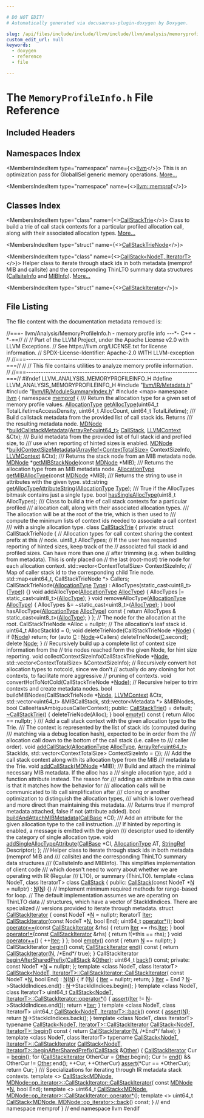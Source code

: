 ```yaml
---

# DO NOT EDIT!
# Automatically generated via docusaurus-plugin-doxygen by Doxygen.

slug: /api/files/include/include/llvm/include/llvm/analysis/memoryprofileinfo-h
custom_edit_url: null
keywords:
  - doxygen
  - reference
  - file

---
```





# The `MemoryProfileInfo.h` File Reference

<DoxygenPage pluginConfig={pluginConfig}>



## Included Headers

<IncludesList>
<IncludesListItem
  filePath="llvm/IR/Metadata.h"
  permalink="/docs/api/files/include/include/llvm/include/llvm/ir/metadata-h"
  isLocal="true" />
<IncludesListItem
  filePath="llvm/IR/ModuleSummaryIndex.h"
  permalink="/docs/api/files/include/include/llvm/include/llvm/ir/modulesummaryindex-h"
  isLocal="true" />
<IncludesListItem
  filePath="map"
  permalink=""
  isLocal="false" />
</IncludesList>

## Namespaces Index

<MembersIndex>

<MembersIndexItem
  type="namespace"
  name={<><a href="/docs/api/namespaces/llvm">llvm</a></>}>
This is an optimization pass for GlobalISel generic memory operations. <a href="/docs/api/namespaces/llvm/#details">More...</a>
</MembersIndexItem>

<MembersIndexItem
  type="namespace"
  name={<><a href="/docs/api/namespaces/llvm/memprof">llvm::memprof</a></>}>
</MembersIndexItem>

</MembersIndex>

## Classes Index

<MembersIndex>

<MembersIndexItem
  type="class"
  name={<><a href="/docs/api/classes/llvm/memprof/callstacktrie">CallStackTrie</a></>}>
Class to build a trie of call stack contexts for a particular profiled allocation call, along with their associated allocation types. <a href="/docs/api/classes/llvm/memprof/callstacktrie/#details">More...</a>
</MembersIndexItem>

<MembersIndexItem
  type="struct"
  name={<><a href="/docs/api/structs/llvm/memprof/callstacktrie/callstacktrienode">CallStackTrieNode</a></>}>
</MembersIndexItem>

<MembersIndexItem
  type="class"
  name={<><a href="/docs/api/classes/llvm/memprof/callstack">CallStack&lt;NodeT, IteratorT&gt;</a></>}>
Helper class to iterate through stack ids in both metadata (memprof MIB and callsite) and the corresponding ThinLTO summary data structures (<a href="/docs/api/structs/llvm/callsiteinfo">CallsiteInfo</a> and <a href="/docs/api/structs/llvm/mibinfo">MIBInfo</a>). <a href="/docs/api/classes/llvm/memprof/callstack/#details">More...</a>
</MembersIndexItem>

<MembersIndexItem
  type="struct"
  name={<><a href="/docs/api/structs/llvm/memprof/callstack/callstackiterator">CallStackIterator</a></>}>
</MembersIndexItem>

</MembersIndex>


## File Listing

The file content with the documentation metadata removed is:

<ProgramListing>

<Link id="l00001" /><CodeLine lineNumber="1"><Highlight kind="comment">//===- llvm/Analysis/MemoryProfileInfo.h - memory profile info ---&#42;- C++ -&#42;-==//</Highlight><Highlight kind="normal"></Highlight></CodeLine>
<Link id="l00002" /><CodeLine lineNumber="2"><Highlight kind="normal"></Highlight><Highlight kind="comment">//</Highlight><Highlight kind="normal"></Highlight></CodeLine>
<Link id="l00003" /><CodeLine lineNumber="3"><Highlight kind="normal"></Highlight><Highlight kind="comment">// Part of the LLVM Project, under the Apache License v2.0 with LLVM Exceptions.</Highlight><Highlight kind="normal"></Highlight></CodeLine>
<Link id="l00004" /><CodeLine lineNumber="4"><Highlight kind="normal"></Highlight><Highlight kind="comment">// See https://llvm.org/LICENSE.txt for license information.</Highlight><Highlight kind="normal"></Highlight></CodeLine>
<Link id="l00005" /><CodeLine lineNumber="5"><Highlight kind="normal"></Highlight><Highlight kind="comment">// SPDX-License-Identifier: Apache-2.0 WITH LLVM-exception</Highlight><Highlight kind="normal"></Highlight></CodeLine>
<Link id="l00006" /><CodeLine lineNumber="6"><Highlight kind="normal"></Highlight><Highlight kind="comment">//</Highlight><Highlight kind="normal"></Highlight></CodeLine>
<Link id="l00007" /><CodeLine lineNumber="7"><Highlight kind="normal"></Highlight><Highlight kind="comment">//===----------------------------------------------------------------------===//</Highlight><Highlight kind="normal"></Highlight></CodeLine>
<Link id="l00008" /><CodeLine lineNumber="8"><Highlight kind="normal"></Highlight><Highlight kind="comment">//</Highlight><Highlight kind="normal"></Highlight></CodeLine>
<Link id="l00009" /><CodeLine lineNumber="9"><Highlight kind="normal"></Highlight><Highlight kind="comment">// This file contains utilities to analyze memory profile information.</Highlight><Highlight kind="normal"></Highlight></CodeLine>
<Link id="l00010" /><CodeLine lineNumber="10"><Highlight kind="normal"></Highlight><Highlight kind="comment">//</Highlight><Highlight kind="normal"></Highlight></CodeLine>
<Link id="l00011" /><CodeLine lineNumber="11"><Highlight kind="normal"></Highlight><Highlight kind="comment">//===----------------------------------------------------------------------===//</Highlight><Highlight kind="normal"></Highlight></CodeLine>
<Link id="l00012" /><CodeLine lineNumber="12"><Highlight kind="normal"></Highlight></CodeLine>
<Link id="l00013" /><CodeLine lineNumber="13"><Highlight kind="normal"></Highlight><Highlight kind="preprocessor">#ifndef LLVM&#95;ANALYSIS&#95;MEMORYPROFILEINFO&#95;H</Highlight><Highlight kind="normal"></Highlight></CodeLine>
<Link id="l00014" /><CodeLine lineNumber="14"><Highlight kind="normal"></Highlight><Highlight kind="preprocessor">#define LLVM&#95;ANALYSIS&#95;MEMORYPROFILEINFO&#95;H</Highlight><Highlight kind="normal"></Highlight></CodeLine>
<Link id="l00015" /><CodeLine lineNumber="15"><Highlight kind="normal"></Highlight></CodeLine>
<Link id="l00016" /><CodeLine lineNumber="16"><Highlight kind="normal"></Highlight><Highlight kind="preprocessor">#include &quot;<a href="/docs/api/files/include/include/llvm/include/llvm/ir/metadata-h">llvm/IR/Metadata.h</a>&quot;</Highlight><Highlight kind="normal"></Highlight></CodeLine>
<Link id="l00017" /><CodeLine lineNumber="17"><Highlight kind="normal"></Highlight><Highlight kind="preprocessor">#include &quot;<a href="/docs/api/files/include/include/llvm/include/llvm/ir/modulesummaryindex-h">llvm/IR/ModuleSummaryIndex.h</a>&quot;</Highlight><Highlight kind="normal"></Highlight></CodeLine>
<Link id="l00018" /><CodeLine lineNumber="18"><Highlight kind="normal"></Highlight><Highlight kind="preprocessor">#include &lt;map&gt;</Highlight><Highlight kind="normal"></Highlight></CodeLine>
<Link id="l00019" /><CodeLine lineNumber="19"><Highlight kind="normal"></Highlight></CodeLine>
<Link id="l00020" /><CodeLine lineNumber="20"><Highlight kind="normal"></Highlight><Highlight kind="keyword">namespace </Highlight><Highlight kind="normal"><a href="/docs/api/namespaces/llvm">llvm</a> &#123;</Highlight></CodeLine>
<Link id="l00021" /><CodeLine lineNumber="21" lineLink="/docs/api/namespaces/llvm/memprof"><Highlight kind="normal"></Highlight><Highlight kind="keyword">namespace </Highlight><Highlight kind="normal"><a href="/docs/api/namespaces/llvm/memprof">memprof</a> &#123;</Highlight></CodeLine>
<Link id="l00022" /><CodeLine lineNumber="22"><Highlight kind="normal"></Highlight><Highlight kind="comment"></Highlight></CodeLine>
<Link id="l00023" /><CodeLine lineNumber="23"><Highlight kind="comment">/// Return the allocation type for a given set of memory profile values.</Highlight><Highlight kind="normal"></Highlight></CodeLine>
<Link id="l00024" /><CodeLine lineNumber="24"><Highlight kind="normal"><a href="/docs/api/namespaces/llvm/#a230980cf62b697d22ffdda32f6118e27">AllocationType</a> <a href="/docs/api/namespaces/llvm/memprof/#a1e8a171cb61e4be7336e3beb7136e2dc">getAllocType</a>(uint64&#95;t TotalLifetimeAccessDensity,</Highlight></CodeLine>
<Link id="l00025" /><CodeLine lineNumber="25"><Highlight kind="normal">                            uint64&#95;t AllocCount, uint64&#95;t TotalLifetime);</Highlight></CodeLine>
<Link id="l00026" /><CodeLine lineNumber="26"><Highlight kind="normal"></Highlight><Highlight kind="comment"></Highlight></CodeLine>
<Link id="l00027" /><CodeLine lineNumber="27"><Highlight kind="comment">/// Build callstack metadata from the provided list of call stack ids. Returns</Highlight></CodeLine>
<Link id="l00028" /><CodeLine lineNumber="28"><Highlight kind="comment">/// the resulting metadata node.</Highlight><Highlight kind="normal"></Highlight></CodeLine>
<Link id="l00029" /><CodeLine lineNumber="29"><Highlight kind="normal"><a href="/docs/api/classes/llvm/mdnode">MDNode</a> &#42;<a href="/docs/api/namespaces/llvm/memprof/#a1b412464f78908112e627ee7bc54f99d">buildCallstackMetadata</a>(<a href="/docs/api/classes/llvm/arrayref">ArrayRef&lt;uint64&#95;t&gt;</a> <a href="/docs/api/classes/llvm/memprof/callstack">CallStack</a>, <a href="/docs/api/classes/llvm/llvmcontext">LLVMContext</a> &amp;Ctx);</Highlight></CodeLine>
<Link id="l00030" /><CodeLine lineNumber="30"><Highlight kind="normal"></Highlight><Highlight kind="comment"></Highlight></CodeLine>
<Link id="l00031" /><CodeLine lineNumber="31"><Highlight kind="comment">/// Build metadata from the provided list of full stack id and profiled size, to</Highlight></CodeLine>
<Link id="l00032" /><CodeLine lineNumber="32"><Highlight kind="comment">/// use when reporting of hinted sizes is enabled.</Highlight><Highlight kind="normal"></Highlight></CodeLine>
<Link id="l00033" /><CodeLine lineNumber="33" lineLink="/docs/api/namespaces/llvm/memprof/#a679db336dac0055e74f577124838ecfe"><Highlight kind="normal"><a href="/docs/api/classes/llvm/mdnode">MDNode</a> &#42;<a href="/docs/api/namespaces/llvm/memprof/#a679db336dac0055e74f577124838ecfe">buildContextSizeMetadata</a>(<a href="/docs/api/classes/llvm/arrayref">ArrayRef&lt;ContextTotalSize&gt;</a> ContextSizeInfo,</Highlight></CodeLine>
<Link id="l00034" /><CodeLine lineNumber="34"><Highlight kind="normal">                                 <a href="/docs/api/classes/llvm/llvmcontext">LLVMContext</a> &amp;Ctx);</Highlight></CodeLine>
<Link id="l00035" /><CodeLine lineNumber="35"><Highlight kind="normal"></Highlight><Highlight kind="comment"></Highlight></CodeLine>
<Link id="l00036" /><CodeLine lineNumber="36"><Highlight kind="comment">/// Returns the stack node from an MIB metadata node.</Highlight><Highlight kind="normal"></Highlight></CodeLine>
<Link id="l00037" /><CodeLine lineNumber="37"><Highlight kind="normal"><a href="/docs/api/classes/llvm/mdnode">MDNode</a> &#42;<a href="/docs/api/namespaces/llvm/memprof/#ab5636c9dedf3853480a075cefc7cc1fa">getMIBStackNode</a>(</Highlight><Highlight kind="keyword">const</Highlight><Highlight kind="normal"> <a href="/docs/api/classes/llvm/mdnode">MDNode</a> &#42;MIB);</Highlight></CodeLine>
<Link id="l00038" /><CodeLine lineNumber="38"><Highlight kind="normal"></Highlight><Highlight kind="comment"></Highlight></CodeLine>
<Link id="l00039" /><CodeLine lineNumber="39"><Highlight kind="comment">/// Returns the allocation type from an MIB metadata node.</Highlight><Highlight kind="normal"></Highlight></CodeLine>
<Link id="l00040" /><CodeLine lineNumber="40"><Highlight kind="normal"><a href="/docs/api/namespaces/llvm/#a230980cf62b697d22ffdda32f6118e27">AllocationType</a> <a href="/docs/api/namespaces/llvm/memprof/#a6adf5ed44d664399d019ab3727dc5bd9">getMIBAllocType</a>(</Highlight><Highlight kind="keyword">const</Highlight><Highlight kind="normal"> <a href="/docs/api/classes/llvm/mdnode">MDNode</a> &#42;MIB);</Highlight></CodeLine>
<Link id="l00041" /><CodeLine lineNumber="41"><Highlight kind="normal"></Highlight><Highlight kind="comment"></Highlight></CodeLine>
<Link id="l00042" /><CodeLine lineNumber="42"><Highlight kind="comment">/// Returns the string to use in attributes with the given type.</Highlight><Highlight kind="normal"></Highlight></CodeLine>
<Link id="l00043" /><CodeLine lineNumber="43"><Highlight kind="normal">std::string <a href="/docs/api/namespaces/llvm/memprof/#aafd414cdb5967be7eccd7a6f0d1ca76e">getAllocTypeAttributeString</a>(<a href="/docs/api/namespaces/llvm/#a230980cf62b697d22ffdda32f6118e27">AllocationType</a> <a href="/docs/api/classes/llvm/type">Type</a>);</Highlight></CodeLine>
<Link id="l00044" /><CodeLine lineNumber="44"><Highlight kind="normal"></Highlight><Highlight kind="comment"></Highlight></CodeLine>
<Link id="l00045" /><CodeLine lineNumber="45"><Highlight kind="comment">/// True if the AllocTypes bitmask contains just a single type.</Highlight><Highlight kind="normal"></Highlight></CodeLine>
<Link id="l00046" /><CodeLine lineNumber="46"><Highlight kind="normal"></Highlight><Highlight kind="keywordtype">bool</Highlight><Highlight kind="normal"> <a href="/docs/api/namespaces/llvm/memprof/#a89184869fe3acb3e39f0bfcb98378676">hasSingleAllocType</a>(uint8&#95;t AllocTypes);</Highlight></CodeLine>
<Link id="l00047" /><CodeLine lineNumber="47"><Highlight kind="normal"></Highlight><Highlight kind="comment"></Highlight></CodeLine>
<Link id="l00048" /><CodeLine lineNumber="48"><Highlight kind="comment">/// Class to build a trie of call stack contexts for a particular profiled</Highlight></CodeLine>
<Link id="l00049" /><CodeLine lineNumber="49"><Highlight kind="comment">/// allocation call, along with their associated allocation types.</Highlight></CodeLine>
<Link id="l00050" /><CodeLine lineNumber="50"><Highlight kind="comment">/// The allocation will be at the root of the trie, which is then used to</Highlight></CodeLine>
<Link id="l00051" /><CodeLine lineNumber="51"><Highlight kind="comment">/// compute the minimum lists of context ids needed to associate a call context</Highlight></CodeLine>
<Link id="l00052" /><CodeLine lineNumber="52"><Highlight kind="comment">/// with a single allocation type.</Highlight><Highlight kind="normal"></Highlight></CodeLine>
<Link id="l00053" /><CodeLine lineNumber="53" lineLink="/docs/api/classes/llvm/memprof/callstacktrie"><Highlight kind="normal"></Highlight><Highlight kind="keyword">class </Highlight><Highlight kind="normal"><a href="/docs/api/classes/llvm/memprof/callstacktrie/#a49f2ad3f9b504bbc6ac5fbb306d74772">CallStackTrie</a> &#123;</Highlight></CodeLine>
<Link id="l00054" /><CodeLine lineNumber="54"><Highlight kind="normal"></Highlight><Highlight kind="keyword">private</Highlight><Highlight kind="normal">:</Highlight></CodeLine>
<Link id="l00055" /><CodeLine lineNumber="55"><Highlight kind="normal">  </Highlight><Highlight kind="keyword">struct </Highlight><Highlight kind="normal">CallStackTrieNode &#123;</Highlight></CodeLine>
<Link id="l00056" /><CodeLine lineNumber="56"><Highlight kind="normal">    </Highlight><Highlight kind="comment">// Allocation types for call context sharing the context prefix at this</Highlight><Highlight kind="normal"></Highlight></CodeLine>
<Link id="l00057" /><CodeLine lineNumber="57"><Highlight kind="normal">    </Highlight><Highlight kind="comment">// node.</Highlight><Highlight kind="normal"></Highlight></CodeLine>
<Link id="l00058" /><CodeLine lineNumber="58"><Highlight kind="normal">    uint8&#95;t AllocTypes;</Highlight></CodeLine>
<Link id="l00059" /><CodeLine lineNumber="59"><Highlight kind="normal">    </Highlight><Highlight kind="comment">// If the user has requested reporting of hinted sizes, keep track of the</Highlight><Highlight kind="normal"></Highlight></CodeLine>
<Link id="l00060" /><CodeLine lineNumber="60"><Highlight kind="normal">    </Highlight><Highlight kind="comment">// associated full stack id and profiled sizes. Can have more than one</Highlight><Highlight kind="normal"></Highlight></CodeLine>
<Link id="l00061" /><CodeLine lineNumber="61"><Highlight kind="normal">    </Highlight><Highlight kind="comment">// after trimming (e.g. when building from metadata). This is only placed on</Highlight><Highlight kind="normal"></Highlight></CodeLine>
<Link id="l00062" /><CodeLine lineNumber="62"><Highlight kind="normal">    </Highlight><Highlight kind="comment">// the last (root-most) trie node for each allocation context.</Highlight><Highlight kind="normal"></Highlight></CodeLine>
<Link id="l00063" /><CodeLine lineNumber="63"><Highlight kind="normal">    std::vector&lt;ContextTotalSize&gt; ContextSizeInfo;</Highlight></CodeLine>
<Link id="l00064" /><CodeLine lineNumber="64"><Highlight kind="normal">    </Highlight><Highlight kind="comment">// Map of caller stack id to the corresponding child Trie node.</Highlight><Highlight kind="normal"></Highlight></CodeLine>
<Link id="l00065" /><CodeLine lineNumber="65"><Highlight kind="normal">    std::map&lt;uint64&#95;t, CallStackTrieNode &#42;&gt; Callers;</Highlight></CodeLine>
<Link id="l00066" /><CodeLine lineNumber="66"><Highlight kind="normal">    CallStackTrieNode(<a href="/docs/api/namespaces/llvm/#a230980cf62b697d22ffdda32f6118e27">AllocationType</a> <a href="/docs/api/classes/llvm/type">Type</a>)</Highlight></CodeLine>
<Link id="l00067" /><CodeLine lineNumber="67"><Highlight kind="normal">        : AllocTypes(</Highlight><Highlight kind="keyword">static&#95;cast&lt;</Highlight><Highlight kind="normal">uint8&#95;t</Highlight><Highlight kind="keyword">&gt;</Highlight><Highlight kind="normal">(<a href="/docs/api/classes/llvm/type">Type</a>)) &#123;&#125;</Highlight></CodeLine>
<Link id="l00068" /><CodeLine lineNumber="68"><Highlight kind="normal">    </Highlight><Highlight kind="keywordtype">void</Highlight><Highlight kind="normal"> addAllocType(<a href="/docs/api/namespaces/llvm/#a230980cf62b697d22ffdda32f6118e27">AllocationType</a> <a href="/docs/api/files/lib/lib/analysis/memorybuiltins-cpp/#abb725d65acc814edc5c025fb8ee6d55b">AllocType</a>) &#123;</Highlight></CodeLine>
<Link id="l00069" /><CodeLine lineNumber="69"><Highlight kind="normal">      AllocTypes |= </Highlight><Highlight kind="keyword">static&#95;cast&lt;</Highlight><Highlight kind="normal">uint8&#95;t</Highlight><Highlight kind="keyword">&gt;</Highlight><Highlight kind="normal">(<a href="/docs/api/files/lib/lib/analysis/memorybuiltins-cpp/#abb725d65acc814edc5c025fb8ee6d55b">AllocType</a>);</Highlight></CodeLine>
<Link id="l00070" /><CodeLine lineNumber="70"><Highlight kind="normal">    &#125;</Highlight></CodeLine>
<Link id="l00071" /><CodeLine lineNumber="71"><Highlight kind="normal">    </Highlight><Highlight kind="keywordtype">void</Highlight><Highlight kind="normal"> removeAllocType(<a href="/docs/api/namespaces/llvm/#a230980cf62b697d22ffdda32f6118e27">AllocationType</a> <a href="/docs/api/files/lib/lib/analysis/memorybuiltins-cpp/#abb725d65acc814edc5c025fb8ee6d55b">AllocType</a>) &#123;</Highlight></CodeLine>
<Link id="l00072" /><CodeLine lineNumber="72"><Highlight kind="normal">      AllocTypes &amp;= ~static&#95;cast&lt;uint8&#95;t&gt;(<a href="/docs/api/files/lib/lib/analysis/memorybuiltins-cpp/#abb725d65acc814edc5c025fb8ee6d55b">AllocType</a>);</Highlight></CodeLine>
<Link id="l00073" /><CodeLine lineNumber="73"><Highlight kind="normal">    &#125;</Highlight></CodeLine>
<Link id="l00074" /><CodeLine lineNumber="74"><Highlight kind="normal">    </Highlight><Highlight kind="keywordtype">bool</Highlight><Highlight kind="normal"> hasAllocType(<a href="/docs/api/namespaces/llvm/#a230980cf62b697d22ffdda32f6118e27">AllocationType</a> <a href="/docs/api/files/lib/lib/analysis/memorybuiltins-cpp/#abb725d65acc814edc5c025fb8ee6d55b">AllocType</a>)</Highlight><Highlight kind="keyword"> const </Highlight><Highlight kind="normal">&#123;</Highlight></CodeLine>
<Link id="l00075" /><CodeLine lineNumber="75"><Highlight kind="normal">      </Highlight><Highlight kind="keywordflow">return</Highlight><Highlight kind="normal"> AllocTypes &amp; </Highlight><Highlight kind="keyword">static&#95;cast&lt;</Highlight><Highlight kind="normal">uint8&#95;t</Highlight><Highlight kind="keyword">&gt;</Highlight><Highlight kind="normal">(<a href="/docs/api/files/lib/lib/analysis/memorybuiltins-cpp/#abb725d65acc814edc5c025fb8ee6d55b">AllocType</a>);</Highlight></CodeLine>
<Link id="l00076" /><CodeLine lineNumber="76"><Highlight kind="normal">    &#125;</Highlight></CodeLine>
<Link id="l00077" /><CodeLine lineNumber="77"><Highlight kind="normal">  &#125;;</Highlight></CodeLine>
<Link id="l00078" /><CodeLine lineNumber="78"><Highlight kind="normal"></Highlight></CodeLine>
<Link id="l00079" /><CodeLine lineNumber="79"><Highlight kind="normal">  </Highlight><Highlight kind="comment">// The node for the allocation at the root.</Highlight><Highlight kind="normal"></Highlight></CodeLine>
<Link id="l00080" /><CodeLine lineNumber="80"><Highlight kind="normal">  CallStackTrieNode &#42;Alloc = </Highlight><Highlight kind="keyword">nullptr</Highlight><Highlight kind="normal">;</Highlight></CodeLine>
<Link id="l00081" /><CodeLine lineNumber="81"><Highlight kind="normal">  </Highlight><Highlight kind="comment">// The allocation&#39;s leaf stack id.</Highlight><Highlight kind="normal"></Highlight></CodeLine>
<Link id="l00082" /><CodeLine lineNumber="82"><Highlight kind="normal">  uint64&#95;t AllocStackId = 0;</Highlight></CodeLine>
<Link id="l00083" /><CodeLine lineNumber="83"><Highlight kind="normal"></Highlight></CodeLine>
<Link id="l00084" /><CodeLine lineNumber="84"><Highlight kind="normal">  </Highlight><Highlight kind="keywordtype">void</Highlight><Highlight kind="normal"> deleteTrieNode(CallStackTrieNode &#42;<a href="/docs/api/classes/node">Node</a>) &#123;</Highlight></CodeLine>
<Link id="l00085" /><CodeLine lineNumber="85"><Highlight kind="normal">    </Highlight><Highlight kind="keywordflow">if</Highlight><Highlight kind="normal"> (!<a href="/docs/api/classes/node">Node</a>)</Highlight></CodeLine>
<Link id="l00086" /><CodeLine lineNumber="86"><Highlight kind="normal">      </Highlight><Highlight kind="keywordflow">return</Highlight><Highlight kind="normal">;</Highlight></CodeLine>
<Link id="l00087" /><CodeLine lineNumber="87"><Highlight kind="normal">    </Highlight><Highlight kind="keywordflow">for</Highlight><Highlight kind="normal"> (</Highlight><Highlight kind="keyword">auto</Highlight><Highlight kind="normal"> <a href="/docs/api/namespaces/llvm/callingconv/#ac6aa1387c4375260e2468eb5a77fdb4cafd841a49aec1539bc88abc8ff9e170fb">C</a> : <a href="/docs/api/classes/node">Node</a>-&gt;Callers)</Highlight></CodeLine>
<Link id="l00088" /><CodeLine lineNumber="88"><Highlight kind="normal">      deleteTrieNode(<a href="/docs/api/namespaces/llvm/callingconv/#ac6aa1387c4375260e2468eb5a77fdb4cafd841a49aec1539bc88abc8ff9e170fb">C</a>.second);</Highlight></CodeLine>
<Link id="l00089" /><CodeLine lineNumber="89"><Highlight kind="normal">    </Highlight><Highlight kind="keyword">delete</Highlight><Highlight kind="normal"> <a href="/docs/api/classes/node">Node</a>;</Highlight></CodeLine>
<Link id="l00090" /><CodeLine lineNumber="90"><Highlight kind="normal">  &#125;</Highlight></CodeLine>
<Link id="l00091" /><CodeLine lineNumber="91"><Highlight kind="normal"></Highlight></CodeLine>
<Link id="l00092" /><CodeLine lineNumber="92"><Highlight kind="normal">  </Highlight><Highlight kind="comment">// Recursively build up a complete list of context size information from the</Highlight><Highlight kind="normal"></Highlight></CodeLine>
<Link id="l00093" /><CodeLine lineNumber="93"><Highlight kind="normal">  </Highlight><Highlight kind="comment">// trie nodes reached form the given Node, for hint size reporting.</Highlight><Highlight kind="normal"></Highlight></CodeLine>
<Link id="l00094" /><CodeLine lineNumber="94"><Highlight kind="normal">  </Highlight><Highlight kind="keywordtype">void</Highlight><Highlight kind="normal"> collectContextSizeInfo(CallStackTrieNode &#42;<a href="/docs/api/classes/node">Node</a>,</Highlight></CodeLine>
<Link id="l00095" /><CodeLine lineNumber="95"><Highlight kind="normal">                              std::vector&lt;ContextTotalSize&gt; &amp;ContextSizeInfo);</Highlight></CodeLine>
<Link id="l00096" /><CodeLine lineNumber="96"><Highlight kind="normal"></Highlight></CodeLine>
<Link id="l00097" /><CodeLine lineNumber="97"><Highlight kind="normal">  </Highlight><Highlight kind="comment">// Recursively convert hot allocation types to notcold, since we don&#39;t</Highlight><Highlight kind="normal"></Highlight></CodeLine>
<Link id="l00098" /><CodeLine lineNumber="98"><Highlight kind="normal">  </Highlight><Highlight kind="comment">// actually do any cloning for hot contexts, to facilitate more aggressive</Highlight><Highlight kind="normal"></Highlight></CodeLine>
<Link id="l00099" /><CodeLine lineNumber="99"><Highlight kind="normal">  </Highlight><Highlight kind="comment">// pruning of contexts.</Highlight><Highlight kind="normal"></Highlight></CodeLine>
<Link id="l00100" /><CodeLine lineNumber="100"><Highlight kind="normal">  </Highlight><Highlight kind="keywordtype">void</Highlight><Highlight kind="normal"> convertHotToNotCold(CallStackTrieNode &#42;<a href="/docs/api/classes/node">Node</a>);</Highlight></CodeLine>
<Link id="l00101" /><CodeLine lineNumber="101"><Highlight kind="normal"></Highlight></CodeLine>
<Link id="l00102" /><CodeLine lineNumber="102"><Highlight kind="normal">  </Highlight><Highlight kind="comment">// Recursive helper to trim contexts and create metadata nodes.</Highlight><Highlight kind="normal"></Highlight></CodeLine>
<Link id="l00103" /><CodeLine lineNumber="103"><Highlight kind="normal">  </Highlight><Highlight kind="keywordtype">bool</Highlight><Highlight kind="normal"> buildMIBNodes(CallStackTrieNode &#42;<a href="/docs/api/classes/node">Node</a>, <a href="/docs/api/classes/llvm/llvmcontext">LLVMContext</a> &amp;Ctx,</Highlight></CodeLine>
<Link id="l00104" /><CodeLine lineNumber="104"><Highlight kind="normal">                     std::vector&lt;uint64&#95;t&gt; &amp;MIBCallStack,</Highlight></CodeLine>
<Link id="l00105" /><CodeLine lineNumber="105"><Highlight kind="normal">                     std::vector&lt;Metadata &#42;&gt; &amp;MIBNodes,</Highlight></CodeLine>
<Link id="l00106" /><CodeLine lineNumber="106"><Highlight kind="normal">                     </Highlight><Highlight kind="keywordtype">bool</Highlight><Highlight kind="normal"> CalleeHasAmbiguousCallerContext);</Highlight></CodeLine>
<Link id="l00107" /><CodeLine lineNumber="107"><Highlight kind="normal"></Highlight></CodeLine>
<Link id="l00108" /><CodeLine lineNumber="108"><Highlight kind="normal"></Highlight><Highlight kind="keyword">public</Highlight><Highlight kind="normal">:</Highlight></CodeLine>
<Link id="l00109" /><CodeLine lineNumber="109" lineLink="/docs/api/classes/llvm/memprof/callstacktrie/#a49f2ad3f9b504bbc6ac5fbb306d74772"><Highlight kind="normal">  <a href="/docs/api/classes/llvm/memprof/callstacktrie/#a49f2ad3f9b504bbc6ac5fbb306d74772">CallStackTrie</a>() = </Highlight><Highlight kind="keywordflow">default</Highlight><Highlight kind="normal">;</Highlight></CodeLine>
<Link id="l00110" /><CodeLine lineNumber="110" lineLink="/docs/api/classes/llvm/memprof/callstacktrie/#aea6085c89d1a32486046c3fcfa61eee0"><Highlight kind="normal">  <a href="/docs/api/classes/llvm/memprof/callstacktrie/#aea6085c89d1a32486046c3fcfa61eee0">~CallStackTrie</a>() &#123; deleteTrieNode(Alloc); &#125;</Highlight></CodeLine>
<Link id="l00111" /><CodeLine lineNumber="111"><Highlight kind="normal"></Highlight></CodeLine>
<Link id="l00112" /><CodeLine lineNumber="112" lineLink="/docs/api/classes/llvm/memprof/callstacktrie/#a8764bb32436ceef74c9a8cdfc0da0e28"><Highlight kind="normal">  </Highlight><Highlight kind="keywordtype">bool</Highlight><Highlight kind="normal"> <a href="/docs/api/classes/llvm/memprof/callstacktrie/#a8764bb32436ceef74c9a8cdfc0da0e28">empty</a>()</Highlight><Highlight kind="keyword"> const </Highlight><Highlight kind="normal">&#123; </Highlight><Highlight kind="keywordflow">return</Highlight><Highlight kind="normal"> Alloc == </Highlight><Highlight kind="keyword">nullptr</Highlight><Highlight kind="normal">; &#125;</Highlight></CodeLine>
<Link id="l00113" /><CodeLine lineNumber="113"><Highlight kind="normal"></Highlight><Highlight kind="comment"></Highlight></CodeLine>
<Link id="l00114" /><CodeLine lineNumber="114"><Highlight kind="comment">  /// Add a call stack context with the given allocation type to the Trie.</Highlight></CodeLine>
<Link id="l00115" /><CodeLine lineNumber="115"><Highlight kind="comment">  /// The context is represented by the list of stack ids (computed during</Highlight></CodeLine>
<Link id="l00116" /><CodeLine lineNumber="116"><Highlight kind="comment">  /// matching via a debug location hash), expected to be in order from the</Highlight></CodeLine>
<Link id="l00117" /><CodeLine lineNumber="117"><Highlight kind="comment">  /// allocation call down to the bottom of the call stack (i.e. callee to</Highlight></CodeLine>
<Link id="l00118" /><CodeLine lineNumber="118"><Highlight kind="comment">  /// caller order).</Highlight><Highlight kind="normal"></Highlight></CodeLine>
<Link id="l00119" /><CodeLine lineNumber="119"><Highlight kind="normal">  </Highlight><Highlight kind="keywordtype">void</Highlight><Highlight kind="normal"> <a href="/docs/api/classes/llvm/memprof/callstacktrie/#a87d4df64225248afbae4f68c4f9501b1">addCallStack</a>(<a href="/docs/api/namespaces/llvm/#a230980cf62b697d22ffdda32f6118e27">AllocationType</a> <a href="/docs/api/files/lib/lib/analysis/memorybuiltins-cpp/#abb725d65acc814edc5c025fb8ee6d55b">AllocType</a>, <a href="/docs/api/classes/llvm/arrayref">ArrayRef&lt;uint64&#95;t&gt;</a> StackIds,</Highlight></CodeLine>
<Link id="l00120" /><CodeLine lineNumber="120"><Highlight kind="normal">                    std::vector&lt;ContextTotalSize&gt; ContextSizeInfo = &#123;&#125;);</Highlight></CodeLine>
<Link id="l00121" /><CodeLine lineNumber="121"><Highlight kind="normal"></Highlight><Highlight kind="comment"></Highlight></CodeLine>
<Link id="l00122" /><CodeLine lineNumber="122"><Highlight kind="comment">  /// Add the call stack context along with its allocation type from the MIB</Highlight></CodeLine>
<Link id="l00123" /><CodeLine lineNumber="123"><Highlight kind="comment">  /// metadata to the Trie.</Highlight><Highlight kind="normal"></Highlight></CodeLine>
<Link id="l00124" /><CodeLine lineNumber="124"><Highlight kind="normal">  </Highlight><Highlight kind="keywordtype">void</Highlight><Highlight kind="normal"> <a href="/docs/api/classes/llvm/memprof/callstacktrie/#a87d4df64225248afbae4f68c4f9501b1">addCallStack</a>(<a href="/docs/api/classes/llvm/mdnode">MDNode</a> &#42;MIB);</Highlight></CodeLine>
<Link id="l00125" /><CodeLine lineNumber="125"><Highlight kind="normal"></Highlight><Highlight kind="comment"></Highlight></CodeLine>
<Link id="l00126" /><CodeLine lineNumber="126"><Highlight kind="comment">  /// Build and attach the minimal necessary MIB metadata. If the alloc has a</Highlight></CodeLine>
<Link id="l00127" /><CodeLine lineNumber="127"><Highlight kind="comment">  /// single allocation type, add a function attribute instead. The reason for</Highlight></CodeLine>
<Link id="l00128" /><CodeLine lineNumber="128"><Highlight kind="comment">  /// adding an attribute in this case is that it matches how the behavior for</Highlight></CodeLine>
<Link id="l00129" /><CodeLine lineNumber="129"><Highlight kind="comment">  /// allocation calls will be communicated to lib call simplification after</Highlight></CodeLine>
<Link id="l00130" /><CodeLine lineNumber="130"><Highlight kind="comment">  /// cloning or another optimization to distinguish the allocation types,</Highlight></CodeLine>
<Link id="l00131" /><CodeLine lineNumber="131"><Highlight kind="comment">  /// which is lower overhead and more direct than maintaining this metadata.</Highlight></CodeLine>
<Link id="l00132" /><CodeLine lineNumber="132"><Highlight kind="comment">  /// Returns true if memprof metadata attached, false if not (attribute added).</Highlight><Highlight kind="normal"></Highlight></CodeLine>
<Link id="l00133" /><CodeLine lineNumber="133"><Highlight kind="normal">  </Highlight><Highlight kind="keywordtype">bool</Highlight><Highlight kind="normal"> <a href="/docs/api/classes/llvm/memprof/callstacktrie/#ab9f10c4267af88a1bd143a7260d2ac8f">buildAndAttachMIBMetadata</a>(<a href="/docs/api/classes/llvm/callbase">CallBase</a> &#42;CI);</Highlight></CodeLine>
<Link id="l00134" /><CodeLine lineNumber="134"><Highlight kind="normal"></Highlight><Highlight kind="comment"></Highlight></CodeLine>
<Link id="l00135" /><CodeLine lineNumber="135"><Highlight kind="comment">  /// Add an attribute for the given allocation type to the call instruction.</Highlight></CodeLine>
<Link id="l00136" /><CodeLine lineNumber="136"><Highlight kind="comment">  /// If hinted by reporting is enabled, a message is emitted with the given</Highlight></CodeLine>
<Link id="l00137" /><CodeLine lineNumber="137"><Highlight kind="comment">  /// descriptor used to identify the category of single allocation type.</Highlight><Highlight kind="normal"></Highlight></CodeLine>
<Link id="l00138" /><CodeLine lineNumber="138"><Highlight kind="normal">  </Highlight><Highlight kind="keywordtype">void</Highlight><Highlight kind="normal"> <a href="/docs/api/classes/llvm/memprof/callstacktrie/#a93eab9244b86ce5f52aa4f15a71741be">addSingleAllocTypeAttribute</a>(<a href="/docs/api/classes/llvm/callbase">CallBase</a> &#42;CI, <a href="/docs/api/namespaces/llvm/#a230980cf62b697d22ffdda32f6118e27">AllocationType</a> AT,</Highlight></CodeLine>
<Link id="l00139" /><CodeLine lineNumber="139"><Highlight kind="normal">                                   <a href="/docs/api/classes/llvm/stringref">StringRef</a> Descriptor);</Highlight></CodeLine>
<Link id="l00140" /><CodeLine lineNumber="140"><Highlight kind="normal">&#125;;</Highlight></CodeLine>
<Link id="l00141" /><CodeLine lineNumber="141"><Highlight kind="normal"></Highlight><Highlight kind="comment"></Highlight></CodeLine>
<Link id="l00142" /><CodeLine lineNumber="142"><Highlight kind="comment">/// Helper class to iterate through stack ids in both metadata (memprof MIB and</Highlight></CodeLine>
<Link id="l00143" /><CodeLine lineNumber="143"><Highlight kind="comment">/// callsite) and the corresponding ThinLTO summary data structures</Highlight></CodeLine>
<Link id="l00144" /><CodeLine lineNumber="144"><Highlight kind="comment">/// (CallsiteInfo and MIBInfo). This simplifies implementation of client code</Highlight></CodeLine>
<Link id="l00145" /><CodeLine lineNumber="145"><Highlight kind="comment">/// which doesn&#39;t need to worry about whether we are operating with IR (Regular</Highlight></CodeLine>
<Link id="l00146" /><CodeLine lineNumber="146"><Highlight kind="comment">/// LTO), or summary (ThinLTO).</Highlight><Highlight kind="normal"></Highlight></CodeLine>
<Link id="l00147" /><CodeLine lineNumber="147" lineLink="/docs/api/classes/llvm/memprof/callstack"><Highlight kind="normal"></Highlight><Highlight kind="keyword">template</Highlight><Highlight kind="normal"> &lt;</Highlight><Highlight kind="keyword">class</Highlight><Highlight kind="normal"> NodeT, </Highlight><Highlight kind="keyword">class</Highlight><Highlight kind="normal"> IteratorT&gt; </Highlight><Highlight kind="keyword">class </Highlight><Highlight kind="normal"><a href="/docs/api/classes/llvm/memprof/callstack/#a13a0bc8634c573823b8e98cdc5bbbf2e">CallStack</a> &#123;</Highlight></CodeLine>
<Link id="l00148" /><CodeLine lineNumber="148"><Highlight kind="normal"></Highlight><Highlight kind="keyword">public</Highlight><Highlight kind="normal">:</Highlight></CodeLine>
<Link id="l00149" /><CodeLine lineNumber="149" lineLink="/docs/api/classes/llvm/memprof/callstack/#a13a0bc8634c573823b8e98cdc5bbbf2e"><Highlight kind="normal">  <a href="/docs/api/classes/llvm/memprof/callstack/#a13a0bc8634c573823b8e98cdc5bbbf2e">CallStack</a>(</Highlight><Highlight kind="keyword">const</Highlight><Highlight kind="normal"> NodeT &#42;<a href="/docs/api/files/lib/lib/support/regcomp-c/#a0240ac851181b84ac374872dc5434ee4">N</a> = </Highlight><Highlight kind="keyword">nullptr</Highlight><Highlight kind="normal">) : <a href="/docs/api/files/lib/lib/support/regcomp-c/#a0240ac851181b84ac374872dc5434ee4">N</a>(<a href="/docs/api/files/lib/lib/support/regcomp-c/#a0240ac851181b84ac374872dc5434ee4">N</a>) &#123;&#125;</Highlight></CodeLine>
<Link id="l00150" /><CodeLine lineNumber="150"><Highlight kind="normal"></Highlight></CodeLine>
<Link id="l00151" /><CodeLine lineNumber="151"><Highlight kind="normal">  </Highlight><Highlight kind="comment">// Implement minimum required methods for range-based for loop.</Highlight><Highlight kind="normal"></Highlight></CodeLine>
<Link id="l00152" /><CodeLine lineNumber="152"><Highlight kind="normal">  </Highlight><Highlight kind="comment">// The default implementation assumes we are operating on ThinLTO data</Highlight><Highlight kind="normal"></Highlight></CodeLine>
<Link id="l00153" /><CodeLine lineNumber="153"><Highlight kind="normal">  </Highlight><Highlight kind="comment">// structures, which have a vector of StackIdIndices. There are specialized</Highlight><Highlight kind="normal"></Highlight></CodeLine>
<Link id="l00154" /><CodeLine lineNumber="154"><Highlight kind="normal">  </Highlight><Highlight kind="comment">// versions provided to iterate through metadata.</Highlight><Highlight kind="normal"></Highlight></CodeLine>
<Link id="l00155" /><CodeLine lineNumber="155" lineLink="/docs/api/structs/llvm/memprof/callstack/callstackiterator"><Highlight kind="normal">  </Highlight><Highlight kind="keyword">struct </Highlight><Highlight kind="normal"><a href="/docs/api/structs/llvm/memprof/callstack/callstackiterator/#ad1eb8a8131d76d87c175640059ca21b3">CallStackIterator</a> &#123;</Highlight></CodeLine>
<Link id="l00156" /><CodeLine lineNumber="156" lineLink="/docs/api/structs/llvm/memprof/callstack/callstackiterator/#a8e5d28319f8676510a6efdd4bf8d01ca"><Highlight kind="normal">    </Highlight><Highlight kind="keyword">const</Highlight><Highlight kind="normal"> NodeT &#42;<a href="/docs/api/structs/llvm/memprof/callstack/callstackiterator/#a8e5d28319f8676510a6efdd4bf8d01ca">N</a> = </Highlight><Highlight kind="keyword">nullptr</Highlight><Highlight kind="normal">;</Highlight></CodeLine>
<Link id="l00157" /><CodeLine lineNumber="157" lineLink="/docs/api/structs/llvm/memprof/callstack/callstackiterator/#a5ae0f0d5ef648ccea30a6028c82c2b2a"><Highlight kind="normal">    IteratorT <a href="/docs/api/structs/llvm/memprof/callstack/callstackiterator/#a5ae0f0d5ef648ccea30a6028c82c2b2a">Iter</a>;</Highlight></CodeLine>
<Link id="l00158" /><CodeLine lineNumber="158"><Highlight kind="normal">    <a href="/docs/api/structs/llvm/memprof/callstack/callstackiterator/#ad1eb8a8131d76d87c175640059ca21b3">CallStackIterator</a>(</Highlight><Highlight kind="keyword">const</Highlight><Highlight kind="normal"> NodeT &#42;<a href="/docs/api/structs/llvm/memprof/callstack/callstackiterator/#a8e5d28319f8676510a6efdd4bf8d01ca">N</a>, </Highlight><Highlight kind="keywordtype">bool</Highlight><Highlight kind="normal"> End);</Highlight></CodeLine>
<Link id="l00159" /><CodeLine lineNumber="159"><Highlight kind="normal">    uint64&#95;t <a href="/docs/api/structs/llvm/memprof/callstack/callstackiterator/#af7889f786837688475dfe17af8b39e55">operator&#42;</a>();</Highlight></CodeLine>
<Link id="l00160" /><CodeLine lineNumber="160" lineLink="/docs/api/structs/llvm/memprof/callstack/callstackiterator/#abaacedd8ec0ad6f90de8ee79b309ad5e"><Highlight kind="normal">    </Highlight><Highlight kind="keywordtype">bool</Highlight><Highlight kind="normal"> <a href="/docs/api/structs/llvm/memprof/callstack/callstackiterator/#abaacedd8ec0ad6f90de8ee79b309ad5e">operator==</a>(</Highlight><Highlight kind="keyword">const</Highlight><Highlight kind="normal"> <a href="/docs/api/structs/llvm/memprof/callstack/callstackiterator/#ad1eb8a8131d76d87c175640059ca21b3">CallStackIterator</a> &amp;rhs) &#123; </Highlight><Highlight kind="keywordflow">return</Highlight><Highlight kind="normal"> <a href="/docs/api/structs/llvm/memprof/callstack/callstackiterator/#a5ae0f0d5ef648ccea30a6028c82c2b2a">Iter</a> == rhs.<a href="/docs/api/structs/llvm/memprof/callstack/callstackiterator/#a5ae0f0d5ef648ccea30a6028c82c2b2a">Iter</a>; &#125;</Highlight></CodeLine>
<Link id="l00161" /><CodeLine lineNumber="161" lineLink="/docs/api/structs/llvm/memprof/callstack/callstackiterator/#a268f1490d74fa9988335d2c0c29c3487"><Highlight kind="normal">    </Highlight><Highlight kind="keywordtype">bool</Highlight><Highlight kind="normal"> <a href="/docs/api/structs/llvm/memprof/callstack/callstackiterator/#a268f1490d74fa9988335d2c0c29c3487">operator!=</a>(</Highlight><Highlight kind="keyword">const</Highlight><Highlight kind="normal"> <a href="/docs/api/structs/llvm/memprof/callstack/callstackiterator/#ad1eb8a8131d76d87c175640059ca21b3">CallStackIterator</a> &amp;rhs) &#123; </Highlight><Highlight kind="keywordflow">return</Highlight><Highlight kind="normal"> !(&#42;</Highlight><Highlight kind="keyword">this</Highlight><Highlight kind="normal"> == rhs); &#125;</Highlight></CodeLine>
<Link id="l00162" /><CodeLine lineNumber="162" lineLink="/docs/api/structs/llvm/memprof/callstack/callstackiterator/#a50a906df1bd60ff7cb4c8b3273a6c3aa"><Highlight kind="normal">    </Highlight><Highlight kind="keywordtype">void</Highlight><Highlight kind="normal"> <a href="/docs/api/structs/llvm/memprof/callstack/callstackiterator/#a50a906df1bd60ff7cb4c8b3273a6c3aa">operator++</a>() &#123; ++<a href="/docs/api/structs/llvm/memprof/callstack/callstackiterator/#a5ae0f0d5ef648ccea30a6028c82c2b2a">Iter</a>; &#125;</Highlight></CodeLine>
<Link id="l00163" /><CodeLine lineNumber="163"><Highlight kind="normal">  &#125;;</Highlight></CodeLine>
<Link id="l00164" /><CodeLine lineNumber="164"><Highlight kind="normal"></Highlight></CodeLine>
<Link id="l00165" /><CodeLine lineNumber="165" lineLink="/docs/api/classes/llvm/memprof/callstack/#aa9e2045926d6c3f8367573526b1af0f8"><Highlight kind="normal">  </Highlight><Highlight kind="keywordtype">bool</Highlight><Highlight kind="normal"> <a href="/docs/api/classes/llvm/memprof/callstack/#aa9e2045926d6c3f8367573526b1af0f8">empty</a>()</Highlight><Highlight kind="keyword"> const </Highlight><Highlight kind="normal">&#123; </Highlight><Highlight kind="keywordflow">return</Highlight><Highlight kind="normal"> <a href="/docs/api/files/lib/lib/support/regcomp-c/#a0240ac851181b84ac374872dc5434ee4">N</a> == </Highlight><Highlight kind="keyword">nullptr</Highlight><Highlight kind="normal">; &#125;</Highlight></CodeLine>
<Link id="l00166" /><CodeLine lineNumber="166"><Highlight kind="normal"></Highlight></CodeLine>
<Link id="l00167" /><CodeLine lineNumber="167"><Highlight kind="normal">  CallStackIterator <a href="/docs/api/classes/llvm/memprof/callstack/#a3ad31020297f36a08c7bb58a1df7b3a8">begin</a>() </Highlight><Highlight kind="keyword">const</Highlight><Highlight kind="normal">;</Highlight></CodeLine>
<Link id="l00168" /><CodeLine lineNumber="168" lineLink="/docs/api/classes/llvm/memprof/callstack/#a503a5a9aa96aa060c44756c03b5e5ef3"><Highlight kind="normal">  <a href="/docs/api/structs/llvm/memprof/callstack/callstackiterator">CallStackIterator</a> <a href="/docs/api/classes/llvm/memprof/callstack/#a503a5a9aa96aa060c44756c03b5e5ef3">end</a>()</Highlight><Highlight kind="keyword"> const </Highlight><Highlight kind="normal">&#123; </Highlight><Highlight kind="keywordflow">return</Highlight><Highlight kind="normal"> <a href="/docs/api/structs/llvm/memprof/callstack/callstackiterator">CallStackIterator</a>(<a href="/docs/api/files/lib/lib/support/regcomp-c/#a0240ac851181b84ac374872dc5434ee4">N</a>, </Highlight><Highlight kind="comment">/&#42;End&#42;/</Highlight><Highlight kind="normal"> </Highlight><Highlight kind="keyword">true</Highlight><Highlight kind="normal">); &#125;</Highlight></CodeLine>
<Link id="l00169" /><CodeLine lineNumber="169"><Highlight kind="normal">  CallStackIterator <a href="/docs/api/classes/llvm/memprof/callstack/#a874c43eac4b723c9e3d0070342a8f0f3">beginAfterSharedPrefix</a>(<a href="/docs/api/classes/llvm/memprof/callstack">CallStack</a> &amp;<a href="/docs/api/namespaces/llvm/#a9eb4f5b98b70ee4fab9614ed58282c1fa6311ae17c1ee52b36e68aaf4ad066387">Other</a>);</Highlight></CodeLine>
<Link id="l00170" /><CodeLine lineNumber="170"><Highlight kind="normal">  uint64&#95;t <a href="/docs/api/classes/llvm/memprof/callstack/#aa2ea6230d6476a358cbb5f4f7ed41b28">back</a>() </Highlight><Highlight kind="keyword">const</Highlight><Highlight kind="normal">;</Highlight></CodeLine>
<Link id="l00171" /><CodeLine lineNumber="171"><Highlight kind="normal"></Highlight></CodeLine>
<Link id="l00172" /><CodeLine lineNumber="172"><Highlight kind="normal"></Highlight><Highlight kind="keyword">private</Highlight><Highlight kind="normal">:</Highlight></CodeLine>
<Link id="l00173" /><CodeLine lineNumber="173"><Highlight kind="normal">  </Highlight><Highlight kind="keyword">const</Highlight><Highlight kind="normal"> NodeT &#42;<a href="/docs/api/files/lib/lib/support/regcomp-c/#a0240ac851181b84ac374872dc5434ee4">N</a> = </Highlight><Highlight kind="keyword">nullptr</Highlight><Highlight kind="normal">;</Highlight></CodeLine>
<Link id="l00174" /><CodeLine lineNumber="174"><Highlight kind="normal">&#125;;</Highlight></CodeLine>
<Link id="l00175" /><CodeLine lineNumber="175"><Highlight kind="normal"></Highlight></CodeLine>
<Link id="l00176" /><CodeLine lineNumber="176"><Highlight kind="normal"></Highlight><Highlight kind="keyword">template</Highlight><Highlight kind="normal"> &lt;</Highlight><Highlight kind="keyword">class</Highlight><Highlight kind="normal"> NodeT, </Highlight><Highlight kind="keyword">class</Highlight><Highlight kind="normal"> IteratorT&gt;</Highlight></CodeLine>
<Link id="l00177" /><CodeLine lineNumber="177" lineLink="/docs/api/structs/llvm/memprof/callstack/callstackiterator/#ad1eb8a8131d76d87c175640059ca21b3"><Highlight kind="normal"><a href="/docs/api/structs/llvm/memprof/callstack/callstackiterator/#ad1eb8a8131d76d87c175640059ca21b3">CallStack&lt;NodeT, IteratorT&gt;::CallStackIterator::CallStackIterator</a>(</Highlight></CodeLine>
<Link id="l00178" /><CodeLine lineNumber="178"><Highlight kind="normal">    </Highlight><Highlight kind="keyword">const</Highlight><Highlight kind="normal"> NodeT &#42;<a href="/docs/api/structs/llvm/memprof/callstack/callstackiterator/#a8e5d28319f8676510a6efdd4bf8d01ca">N</a>, </Highlight><Highlight kind="keywordtype">bool</Highlight><Highlight kind="normal"> End)</Highlight></CodeLine>
<Link id="l00179" /><CodeLine lineNumber="179"><Highlight kind="normal">    : <a href="/docs/api/structs/llvm/memprof/callstack/callstackiterator/#a8e5d28319f8676510a6efdd4bf8d01ca">N</a>(<a href="/docs/api/structs/llvm/memprof/callstack/callstackiterator/#a8e5d28319f8676510a6efdd4bf8d01ca">N</a>) &#123;</Highlight></CodeLine>
<Link id="l00180" /><CodeLine lineNumber="180"><Highlight kind="normal">  </Highlight><Highlight kind="keywordflow">if</Highlight><Highlight kind="normal"> (!<a href="/docs/api/structs/llvm/memprof/callstack/callstackiterator/#a8e5d28319f8676510a6efdd4bf8d01ca">N</a>) &#123;</Highlight></CodeLine>
<Link id="l00181" /><CodeLine lineNumber="181"><Highlight kind="normal">    <a href="/docs/api/structs/llvm/memprof/callstack/callstackiterator/#a5ae0f0d5ef648ccea30a6028c82c2b2a">Iter</a> = </Highlight><Highlight kind="keyword">nullptr</Highlight><Highlight kind="normal">;</Highlight></CodeLine>
<Link id="l00182" /><CodeLine lineNumber="182"><Highlight kind="normal">    </Highlight><Highlight kind="keywordflow">return</Highlight><Highlight kind="normal">;</Highlight></CodeLine>
<Link id="l00183" /><CodeLine lineNumber="183"><Highlight kind="normal">  &#125;</Highlight></CodeLine>
<Link id="l00184" /><CodeLine lineNumber="184"><Highlight kind="normal">  <a href="/docs/api/structs/llvm/memprof/callstack/callstackiterator/#a5ae0f0d5ef648ccea30a6028c82c2b2a">Iter</a> = End ? <a href="/docs/api/structs/llvm/memprof/callstack/callstackiterator/#a8e5d28319f8676510a6efdd4bf8d01ca">N</a>-&gt;StackIdIndices.end() : <a href="/docs/api/structs/llvm/memprof/callstack/callstackiterator/#a8e5d28319f8676510a6efdd4bf8d01ca">N</a>-&gt;StackIdIndices.begin();</Highlight></CodeLine>
<Link id="l00185" /><CodeLine lineNumber="185"><Highlight kind="normal">&#125;</Highlight></CodeLine>
<Link id="l00186" /><CodeLine lineNumber="186"><Highlight kind="normal"></Highlight></CodeLine>
<Link id="l00187" /><CodeLine lineNumber="187"><Highlight kind="normal"></Highlight><Highlight kind="keyword">template</Highlight><Highlight kind="normal"> &lt;</Highlight><Highlight kind="keyword">class</Highlight><Highlight kind="normal"> NodeT, </Highlight><Highlight kind="keyword">class</Highlight><Highlight kind="normal"> IteratorT&gt;</Highlight></CodeLine>
<Link id="l00188" /><CodeLine lineNumber="188" lineLink="/docs/api/structs/llvm/memprof/callstack/callstackiterator/#af7889f786837688475dfe17af8b39e55"><Highlight kind="normal">uint64&#95;t <a href="/docs/api/structs/llvm/memprof/callstack/callstackiterator/#af7889f786837688475dfe17af8b39e55">CallStack&lt;NodeT, IteratorT&gt;::CallStackIterator::operator&#42;</a>() &#123;</Highlight></CodeLine>
<Link id="l00189" /><CodeLine lineNumber="189"><Highlight kind="normal">  <a href="/docs/api/files/lib/lib/target/lib/target/amdgpu/silowercontrolflow-cpp/#a4868c5d81c5ccc98c47aeab6244346a0">assert</a>(<a href="/docs/api/structs/llvm/memprof/callstack/callstackiterator/#a5ae0f0d5ef648ccea30a6028c82c2b2a">Iter</a> != <a href="/docs/api/structs/llvm/memprof/callstack/callstackiterator/#a8e5d28319f8676510a6efdd4bf8d01ca">N</a>-&gt;StackIdIndices.end());</Highlight></CodeLine>
<Link id="l00190" /><CodeLine lineNumber="190"><Highlight kind="normal">  </Highlight><Highlight kind="keywordflow">return</Highlight><Highlight kind="normal"> &#42;<a href="/docs/api/structs/llvm/memprof/callstack/callstackiterator/#a5ae0f0d5ef648ccea30a6028c82c2b2a">Iter</a>;</Highlight></CodeLine>
<Link id="l00191" /><CodeLine lineNumber="191"><Highlight kind="normal">&#125;</Highlight></CodeLine>
<Link id="l00192" /><CodeLine lineNumber="192"><Highlight kind="normal"></Highlight></CodeLine>
<Link id="l00193" /><CodeLine lineNumber="193"><Highlight kind="normal"></Highlight><Highlight kind="keyword">template</Highlight><Highlight kind="normal"> &lt;</Highlight><Highlight kind="keyword">class</Highlight><Highlight kind="normal"> NodeT, </Highlight><Highlight kind="keyword">class</Highlight><Highlight kind="normal"> IteratorT&gt;</Highlight></CodeLine>
<Link id="l00194" /><CodeLine lineNumber="194" lineLink="/docs/api/classes/llvm/memprof/callstack/#aa2ea6230d6476a358cbb5f4f7ed41b28"><Highlight kind="normal">uint64&#95;t <a href="/docs/api/classes/llvm/memprof/callstack/#aa2ea6230d6476a358cbb5f4f7ed41b28">CallStack&lt;NodeT, IteratorT&gt;::back</a>()</Highlight><Highlight kind="keyword"> const </Highlight><Highlight kind="normal">&#123;</Highlight></CodeLine>
<Link id="l00195" /><CodeLine lineNumber="195"><Highlight kind="normal">  <a href="/docs/api/files/lib/lib/target/lib/target/amdgpu/silowercontrolflow-cpp/#a4868c5d81c5ccc98c47aeab6244346a0">assert</a>(<a href="/docs/api/files/lib/lib/support/regcomp-c/#a0240ac851181b84ac374872dc5434ee4">N</a>);</Highlight></CodeLine>
<Link id="l00196" /><CodeLine lineNumber="196"><Highlight kind="normal">  </Highlight><Highlight kind="keywordflow">return</Highlight><Highlight kind="normal"> <a href="/docs/api/files/lib/lib/support/regcomp-c/#a0240ac851181b84ac374872dc5434ee4">N</a>-&gt;StackIdIndices.back();</Highlight></CodeLine>
<Link id="l00197" /><CodeLine lineNumber="197"><Highlight kind="normal">&#125;</Highlight></CodeLine>
<Link id="l00198" /><CodeLine lineNumber="198"><Highlight kind="normal"></Highlight></CodeLine>
<Link id="l00199" /><CodeLine lineNumber="199"><Highlight kind="normal"></Highlight><Highlight kind="keyword">template</Highlight><Highlight kind="normal"> &lt;</Highlight><Highlight kind="keyword">class</Highlight><Highlight kind="normal"> NodeT, </Highlight><Highlight kind="keyword">class</Highlight><Highlight kind="normal"> IteratorT&gt;</Highlight></CodeLine>
<Link id="l00200" /><CodeLine lineNumber="200"><Highlight kind="normal"></Highlight><Highlight kind="keyword">typename</Highlight><Highlight kind="normal"> <a href="/docs/api/structs/llvm/memprof/callstack/callstackiterator">CallStack&lt;NodeT, IteratorT&gt;::CallStackIterator</a></Highlight></CodeLine>
<Link id="l00201" /><CodeLine lineNumber="201" lineLink="/docs/api/classes/llvm/memprof/callstack/#a3ad31020297f36a08c7bb58a1df7b3a8"><Highlight kind="normal"><a href="/docs/api/classes/llvm/memprof/callstack/#a3ad31020297f36a08c7bb58a1df7b3a8">CallStack&lt;NodeT, IteratorT&gt;::begin</a>()</Highlight><Highlight kind="keyword"> const </Highlight><Highlight kind="normal">&#123;</Highlight></CodeLine>
<Link id="l00202" /><CodeLine lineNumber="202"><Highlight kind="normal">  </Highlight><Highlight kind="keywordflow">return</Highlight><Highlight kind="normal"> <a href="/docs/api/structs/llvm/memprof/callstack/callstackiterator">CallStackIterator</a>(<a href="/docs/api/files/lib/lib/support/regcomp-c/#a0240ac851181b84ac374872dc5434ee4">N</a>, </Highlight><Highlight kind="comment">/&#42;End&#42;/</Highlight><Highlight kind="normal"> </Highlight><Highlight kind="keyword">false</Highlight><Highlight kind="normal">);</Highlight></CodeLine>
<Link id="l00203" /><CodeLine lineNumber="203"><Highlight kind="normal">&#125;</Highlight></CodeLine>
<Link id="l00204" /><CodeLine lineNumber="204"><Highlight kind="normal"></Highlight></CodeLine>
<Link id="l00205" /><CodeLine lineNumber="205"><Highlight kind="normal"></Highlight><Highlight kind="keyword">template</Highlight><Highlight kind="normal"> &lt;</Highlight><Highlight kind="keyword">class</Highlight><Highlight kind="normal"> NodeT, </Highlight><Highlight kind="keyword">class</Highlight><Highlight kind="normal"> IteratorT&gt;</Highlight></CodeLine>
<Link id="l00206" /><CodeLine lineNumber="206"><Highlight kind="normal"></Highlight><Highlight kind="keyword">typename</Highlight><Highlight kind="normal"> <a href="/docs/api/structs/llvm/memprof/callstack/callstackiterator">CallStack&lt;NodeT, IteratorT&gt;::CallStackIterator</a></Highlight></CodeLine>
<Link id="l00207" /><CodeLine lineNumber="207" lineLink="/docs/api/classes/llvm/memprof/callstack/#a874c43eac4b723c9e3d0070342a8f0f3"><Highlight kind="normal"><a href="/docs/api/classes/llvm/memprof/callstack/#a874c43eac4b723c9e3d0070342a8f0f3">CallStack&lt;NodeT, IteratorT&gt;::beginAfterSharedPrefix</a>(<a href="/docs/api/classes/llvm/memprof/callstack/#a13a0bc8634c573823b8e98cdc5bbbf2e">CallStack</a> &amp;<a href="/docs/api/namespaces/llvm/#a9eb4f5b98b70ee4fab9614ed58282c1fa6311ae17c1ee52b36e68aaf4ad066387">Other</a>) &#123;</Highlight></CodeLine>
<Link id="l00208" /><CodeLine lineNumber="208"><Highlight kind="normal">  <a href="/docs/api/structs/llvm/memprof/callstack/callstackiterator">CallStackIterator</a> Cur = <a href="/docs/api/classes/llvm/memprof/callstack/#a3ad31020297f36a08c7bb58a1df7b3a8">begin</a>();</Highlight></CodeLine>
<Link id="l00209" /><CodeLine lineNumber="209"><Highlight kind="normal">  </Highlight><Highlight kind="keywordflow">for</Highlight><Highlight kind="normal"> (<a href="/docs/api/structs/llvm/memprof/callstack/callstackiterator">CallStackIterator</a> OtherCur = <a href="/docs/api/namespaces/llvm/#a9eb4f5b98b70ee4fab9614ed58282c1fa6311ae17c1ee52b36e68aaf4ad066387">Other</a>.begin();</Highlight></CodeLine>
<Link id="l00210" /><CodeLine lineNumber="210"><Highlight kind="normal">       Cur != <a href="/docs/api/classes/llvm/memprof/callstack/#a503a5a9aa96aa060c44756c03b5e5ef3">end</a>() &amp;&amp; OtherCur != <a href="/docs/api/namespaces/llvm/#a9eb4f5b98b70ee4fab9614ed58282c1fa6311ae17c1ee52b36e68aaf4ad066387">Other</a>.end(); ++Cur, ++OtherCur)</Highlight></CodeLine>
<Link id="l00211" /><CodeLine lineNumber="211"><Highlight kind="normal">    <a href="/docs/api/files/lib/lib/target/lib/target/amdgpu/silowercontrolflow-cpp/#a4868c5d81c5ccc98c47aeab6244346a0">assert</a>(&#42;Cur == &#42;OtherCur);</Highlight></CodeLine>
<Link id="l00212" /><CodeLine lineNumber="212"><Highlight kind="normal">  </Highlight><Highlight kind="keywordflow">return</Highlight><Highlight kind="normal"> Cur;</Highlight></CodeLine>
<Link id="l00213" /><CodeLine lineNumber="213"><Highlight kind="normal">&#125;</Highlight></CodeLine>
<Link id="l00214" /><CodeLine lineNumber="214"><Highlight kind="normal"></Highlight><Highlight kind="comment"></Highlight></CodeLine>
<Link id="l00215" /><CodeLine lineNumber="215"><Highlight kind="comment">/// Specializations for iterating through IR metadata stack contexts.</Highlight><Highlight kind="normal"></Highlight></CodeLine>
<Link id="l00216" /><CodeLine lineNumber="216"><Highlight kind="normal"></Highlight><Highlight kind="keyword">template</Highlight><Highlight kind="normal"> &lt;&gt;</Highlight></CodeLine>
<Link id="l00217" /><CodeLine lineNumber="217" lineLink="/docs/api/structs/llvm/memprof/callstack/callstackiterator/#a8d1e97095918f6f93df6be45a6557afe"><Highlight kind="normal"><a href="/docs/api/structs/llvm/memprof/callstack/callstackiterator/#ad1eb8a8131d76d87c175640059ca21b3">CallStack&lt;MDNode, MDNode::op&#95;iterator&gt;::CallStackIterator::CallStackIterator</a>(</Highlight></CodeLine>
<Link id="l00218" /><CodeLine lineNumber="218"><Highlight kind="normal">    </Highlight><Highlight kind="keyword">const</Highlight><Highlight kind="normal"> <a href="/docs/api/classes/llvm/mdnode">MDNode</a> &#42;<a href="/docs/api/structs/llvm/memprof/callstack/callstackiterator/#a8e5d28319f8676510a6efdd4bf8d01ca">N</a>, </Highlight><Highlight kind="keywordtype">bool</Highlight><Highlight kind="normal"> End);</Highlight></CodeLine>
<Link id="l00219" /><CodeLine lineNumber="219"><Highlight kind="normal"></Highlight><Highlight kind="keyword">template</Highlight><Highlight kind="normal"> &lt;&gt;</Highlight></CodeLine>
<Link id="l00220" /><CodeLine lineNumber="220" lineLink="/docs/api/structs/llvm/memprof/callstack/callstackiterator/#a6b0c201e8ee704a7f52427ce5240e79e"><Highlight kind="normal">uint64&#95;t <a href="/docs/api/structs/llvm/memprof/callstack/callstackiterator/#af7889f786837688475dfe17af8b39e55">CallStack&lt;MDNode, MDNode::op&#95;iterator&gt;::CallStackIterator::operator&#42;</a>();</Highlight></CodeLine>
<Link id="l00221" /><CodeLine lineNumber="221" lineLink="/docs/api/classes/llvm/memprof/callstack/#a8f15a4f39c55441b5710c112b16d5a6a"><Highlight kind="normal"></Highlight><Highlight kind="keyword">template</Highlight><Highlight kind="normal"> &lt;&gt; uint64&#95;t <a href="/docs/api/classes/llvm/memprof/callstack/#aa2ea6230d6476a358cbb5f4f7ed41b28">CallStack&lt;MDNode, MDNode::op&#95;iterator&gt;::back</a>() </Highlight><Highlight kind="keyword">const</Highlight><Highlight kind="normal">;</Highlight></CodeLine>
<Link id="l00222" /><CodeLine lineNumber="222"><Highlight kind="normal"></Highlight></CodeLine>
<Link id="l00223" /><CodeLine lineNumber="223"><Highlight kind="normal">&#125; </Highlight><Highlight kind="comment">// end namespace memprof</Highlight><Highlight kind="normal"></Highlight></CodeLine>
<Link id="l00224" /><CodeLine lineNumber="224"><Highlight kind="normal">&#125; </Highlight><Highlight kind="comment">// end namespace llvm</Highlight><Highlight kind="normal"></Highlight></CodeLine>
<Link id="l00225" /><CodeLine lineNumber="225"><Highlight kind="normal"></Highlight></CodeLine>
<Link id="l00226" /><CodeLine lineNumber="226"><Highlight kind="normal"></Highlight><Highlight kind="preprocessor">#endif</Highlight></CodeLine>

</ProgramListing>

</DoxygenPage>
